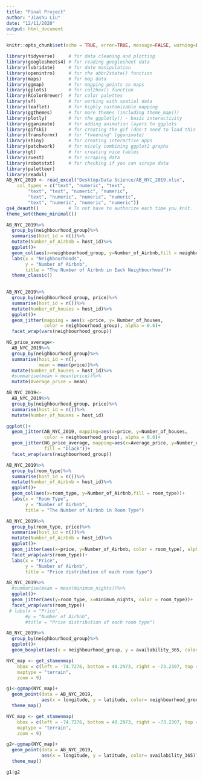 ```yaml
---
title: "Final Project"
author: "Jiashu Liu"
date: "12/11/2020"
output: html_document
---
```




```r
knitr::opts_chunk$set(echo = TRUE, error=TRUE, message=FALSE, warning=FALSE)
```

```r
library(tidyverse)     # for data cleaning and plotting
library(googlesheets4) # for reading googlesheet data
library(lubridate)     # for date manipulation
library(openintro)     # for the abbr2state() function
library(maps)          # for map data
library(ggmap)         # for mapping points on maps
library(gplots)        # for col2hex() function
library(RColorBrewer)  # for color palettes
library(sf)            # for working with spatial data
library(leaflet)       # for highly customizable mapping
library(ggthemes)      # for more themes (including theme_map())
library(plotly)        # for the ggplotly() - basic interactivity
library(gganimate)     # for adding animation layers to ggplots
library(gifski)        # for creating the gif (don't need to load this library every time,but need it installed)
library(transformr)    # for "tweening" (gganimate)
library(shiny)         # for creating interactive apps
library(patchwork)     # for nicely combining ggplot2 graphs  
library(gt)            # for creating nice tables
library(rvest)         # for scraping data
library(robotstxt)     # for checking if you can scrape data
library(paletteer)
library(readxl)
AB_NYC_2019 <- read_excel("Desktop/Data Science/AB_NYC_2019.xlsx", 
    col_types = c("text", "numeric", "text", 
        "text", "text", "numeric", "numeric", 
        "text", "numeric", "numeric", "numeric", 
        "text", "numeric", "numeric", "numeric"))
gs4_deauth()           # To not have to authorize each time you knit.
theme_set(theme_minimal())
```

```r
AB_NYC_2019%>%
  group_by(neighbourhood_group)%>%
  summarise(host_id = n())%>%
  mutate(Number_of_Airbnb = host_id)%>%
  ggplot()+
  geom_col(aes(x=neighbourhood_group, y=Number_of_Airbnb,fill = neighbourhood_group))+
  labs(x = "Neighbourhoods", 
       y = "Number of Airbnb", 
       title = "The Number of Airbnb in Each Neighbourhood")+
  theme_classic()
  
```
```r
AB_NYC_2019%>%
  group_by(neighbourhood_group, price)%>%
  summarise(host_id = n())%>%
  mutate(Number_of_houses = host_id)%>%
  ggplot()+
  geom_jitter(mapping = aes(x =price, y= Number_of_houses, 
              color = neighbourhood_group), alpha = 0.6)+
  facet_wrap(vars(neighbourhood_group))
```

```r
NG_price_average<-
  AB_NYC_2019%>%
  group_by(neighbourhood_group)%>%
  summarise(host_id = n(),
            mean = mean(price))%>%
  mutate(Number_of_houses = host_id)%>%
  #summarise(mean = mean(price))%>%
  mutate(Average_price = mean)

AB_NYC_2019<-
  AB_NYC_2019%>%
  group_by(neighbourhood_group, price)%>%
  summarise(host_id = n())%>%
  mutate(Number_of_houses = host_id)

ggplot()+
  geom_jitter(AB_NYC_2019, mapping=aes(x=price, y=Number_of_houses, 
              color = neighbourhood_group), alpha = 0.6)+
  geom_jitter(NG_price_average, mapping=aes(x=Average_price, y=Number_of_houses, 
              fill = "black"))+
  facet_wrap(vars(neighbourhood_group))
```

```r
AB_NYC_2019%>%
  group_by(room_type)%>%
  summarise(host_id = n())%>%
  mutate(Number_of_Airbnb = host_id)%>%
  ggplot()+
  geom_col(aes(x=room_type, y=Number_of_Airbnb,fill = room_type))+
  labs(x = "Room Type", 
       y = "Number of Airbnb", 
       title = "The Number of Airbnb in Room Type")
```
```r
AB_NYC_2019%>%
  group_by(room_type, price)%>%
  summarise(host_id = n())%>%
  mutate(Number_of_Airbnb = host_id)%>%
  ggplot()+
  geom_jitter(aes(x=price, y=Number_of_Airbnb, color = room_type), alpha = 0.6)+
  facet_wrap(vars(room_type))+
  labs(x = "Price",
       y = "Number of Airbnb", 
       title = "Price distribution of each room type")
```
```r
AB_NYC_2019%>%
  #summarise(mean = mean(minimum_nights))%>%
  ggplot()+
  geom_jitter(aes(y=room_type, x=minimum_nights, color = room_type))+
  facet_wrap(vars(room_type))
 # labs(x = "Price",
       #y = "Number of Airbnb", 
       #title = "Price distribution of each room type")
```
```r
AB_NYC_2019%>%
  group_by(neighbourhood_group)%>%
  ggplot()+
  geom_boxplot(aes(x = neighbourhood_group, y = availability_365, color = neighbourhood_group))
```

```r
NYC_map <- get_stamenmap(
    bbox = c(left = -74.7276, bottom = 40.2973, right = -73.2307, top = 41.0949), 
    maptype = "terrain",
    zoom = 9)

g1<-ggmap(NYC_map)+
  geom_point(data = AB_NYC_2019, 
             aes(x = longitude, y = latitude, color= neighbourhood_group)) +
  theme_map()
```



```r
NYC_map <- get_stamenmap(
    bbox = c(left = -74.7276, bottom = 40.2973, right = -73.2307, top = 41.0949), 
    maptype = "terrain",
    zoom = 9)

g2<-ggmap(NYC_map)+
  geom_point(data = AB_NYC_2019, 
             aes(x = longitude, y = latitude, color= availability_365)) +
  theme_map()
```
```r
g1|g2
```



